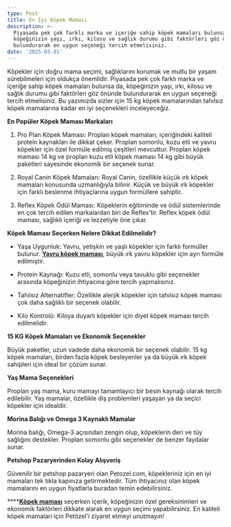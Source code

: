 ```yaml
---
type: Post
title: En İyi Köpek Maması
description: >-
  Piyasada pek çok farklı marka ve içeriğe sahip köpek mamaları bulunsa da,
  köpeğinizin yaşı, ırkı, kilosu ve sağlık durumu gibi faktörleri göz önünde
  bulundurarak en uygun seçeneği tercih etmelisiniz.
date: '2025-03-01'
---
```

Köpekler için doğru mama seçimi, sağlıklarını korumak ve mutlu bir yaşam sürebilmeleri için oldukça önemlidir. Piyasada pek çok farklı marka ve içeriğe sahip köpek mamaları bulunsa da, köpeğinizin yaşı, ırkı, kilosu ve sağlık durumu gibi faktörleri göz önünde bulundurarak en uygun seçeneği tercih etmelisiniz. Bu yazımızda sizler için 15 kg köpek mamalarından tahılsız köpek mamalarına kadar en iyi seçenekleri inceleyeceğiz.



**En Popüler Köpek Maması Markaları**

1.  Pro Plan Köpek Maması: Proplan köpek mamaları, içeriğindeki kaliteli protein kaynakları ile dikkat çeker. Proplan somonlu, kuzu etli ve yavru köpekler için özel formüle edilmiş çeşitleri mevcuttur. Proplan köpek maması 14 kg ve proplan kuzu etli köpek maması 14 kg gibi büyük paketleri sayesinde ekonomik bir seçenek sunar.

2.  Royal Canin Köpek Mamaları: Royal Canin, özellikle küçük ırk köpek mamaları konusunda uzmanlığıyla bilinir. Küçük ve büyük ırk köpekler için farklı beslenme ihtiyaçlarına uygun formüllere sahiptir.

3.  Reflex Köpek Ödül Maması: Köpeklerin eğitiminde ve ödül sistemlerinde en çok tercih edilen markalardan biri de Reflex’tir. Reflex köpek ödül maması, sağlıklı içeriği ve lezzetiyle öne çıkar.



**Köpek Maması Seçerken Nelere Dikkat Edilmelidir?**

*   Yaşa Uygunluk: Yavru, yetişkin ve yaşlı köpekler için farklı formüller bulunur. [**Yavru köpek maması**](https://www.petozel.com/yavru-kopek-mamasi), büyük ırk yavru köpekler için ayrı formüle edilmiştir.

*   Protein Kaynağı: Kuzu etli, somonlu veya tavuklu gibi seçenekler arasında köpeğinizin ihtiyacına göre tercih yapmalısınız.

*   Tahılsız Alternatifler: Özellikle alerjik köpekler için tahılsız köpek maması çok daha sağlıklı bir seçenek olabilir.

*   Kilo Kontrolü: Kiloya duyarlı köpekler için diyet köpek maması tercih edilmelidir.



**15 KG Köpek Mamaları ve Ekonomik Seçenekler**

Büyük paketler, uzun vadede daha ekonomik bir seçenek olabilir. 15 kg köpek mamaları, birden fazla köpek besleyenler ya da büyük ırk köpek sahipleri için ideal bir çözüm sunar.



**Yaş Mama Seçenekleri**

Proplan yaş mama, kuru mamayı tamamlayıcı bir besin kaynağı olarak tercih edilebilir. Yaş mamalar, özellikle diş problemleri yaşayan ya da seçici köpekler için idealdir.



**Morina Balığı ve Omega 3 Kaynaklı Mamalar**

Morina balığı, Omega-3 açısından zengin olup, köpeklerin deri ve tüy sağlığını destekler. Proplan somonlu gibi seçenekler de benzer faydalar sunar.



**Petshop Pazaryerinden Kolay Alışveriş**

Güvenilir bir petshop pazaryeri olan Petozel.com, köpekleriniz için en iyi mamaları tek tıkla kapınıza getirmektedir. Tüm ihtiyacınız olan köpek mamalarını en uygun fiyatlarla buradan temin edebilirsiniz.

****[**Köpek maması**](https://www.petozel.com) seçerken içerik, köpeğinizin özel gereksinimleri ve ekonomik faktörleri dikkate alarak en uygun seçimi yapabilirsiniz. En kaliteli köpek mamaları için Petözel'i ziyaret etmeyi unutmayın!
